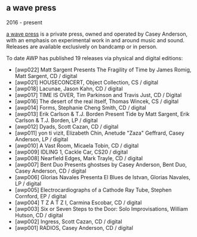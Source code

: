 ## a wave press
2016 - present

<Cover src="AWP-LOGO.jpg" />

[a wave press](https://awavepress.com/) is a private press, owned and operated by Casey Anderson, with an emphasis on experimental work in and around music and sound. Releases are available exclusively on bandcamp or in person.

To date AWP has published 19 releases via physical and digital editions:

* [awp022] Matt Sargent Presents The Fragility of Time by James Romig, Matt Sargent, CD / digital
* [awp021] HOUSECONCERT, Object Collection, CS / digital
* [awp018] Lacunae, Jason Kahn, CD / digital
* [awp017] TIME IS OVER, Tim Parkinson and Travis Just, CD / Digital
* [awp016] The desert of the real itself, Thomas Wincek, CS / digital
* [awp014] Forms, Stephanie Cheng Smith, CD / digital
* [awp013] Erik Carlson & T.J. Borden Present Tide by Matt Sargent, Erik Carlson & T.J. Borden, LP / digital
* [awp012] Dyads, Scott Cazan, CD / digital
* [awp011] yon ti vizit, Elizabeth Chin, Anetude "Zaza" Geffrard, Casey Anderson, LP / digital
* [awp010] A Vast Room, Micaela Tobin, CD / digital
* [awp009] IDLING 1, Cackle Car, CS20 / digital
* [awp008] Nearfield Edges, Mark Trayle, CD / digital
* [awp007] Bent Duo Presents ghostses by Casey Anderson, Bent Duo, Casey Anderson, CD / digital
* [awp006] Glorias Navales Presenta El Blues de Istvan, Glorias Navales, LP / digital
* [awp005] Electrocardiographs of a Cathode Ray Tube, Stephen Cornford, EP / digital
* [awp004] T Z A T Z I, Carmina Escobar, CD / digital
* [awp003] Six or Seven Steps to the Door: Solo Improvisations, William Hutson, CD / digital
* [awp002] Ingress, Scott Cazan, CD / digital
* [awp001] RADIOS, Casey Anderson, CD / digital
